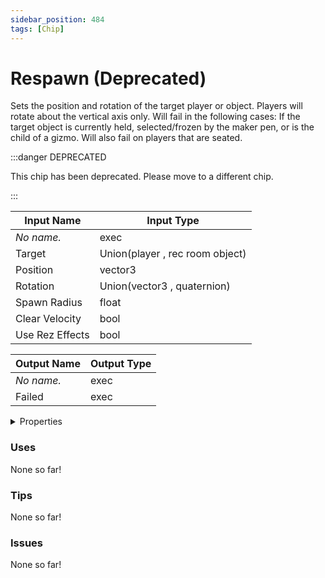 ```yaml
---
sidebar_position: 484
tags: [Chip]
---
```


# Respawn (Deprecated)

Sets the position and rotation of the target player or object. Players will rotate about the vertical axis only. Will fail in the following cases: If the target object is currently held, selected/frozen by the maker pen, or is the child of a gizmo. Will also fail on players that are seated.

:::danger DEPRECATED

This chip has been deprecated. Please move to a different chip.

:::


<EsbSvg />

| Input Name | Input Type |
|-----------|-----------|
| *No name.* | exec |
| Target | Union(player , rec room object) |
| Position | vector3 |
| Rotation | Union(vector3 , quaternion) |
| Spawn Radius | float |
| Clear Velocity | bool |
| Use Rez Effects | bool |

| Output Name | Output Type |
|-----------|-----------|
| *No name.* | exec |
| Failed | exec |


<details>
  <summary>Properties</summary>
  <div>
    <div>
    <table>
      <thead>
        <tr>
          <th>Is beta required?</th>
          <th>❌</th>
        </tr>
        <tr>
          <th>Is this chip a trolling risk?</th>
          <th>❌</th>
        </tr>
        <tr>
          <th>Chip UUID</th>
          <th>5898c7f7-cb5d-4344-a194-bd09260b12dd</th>
        </tr>
      </thead>
    </table>
    </div>
  </div>
</details>

### Uses

None so far!

### Tips

None so far!

### Issues

None so far!